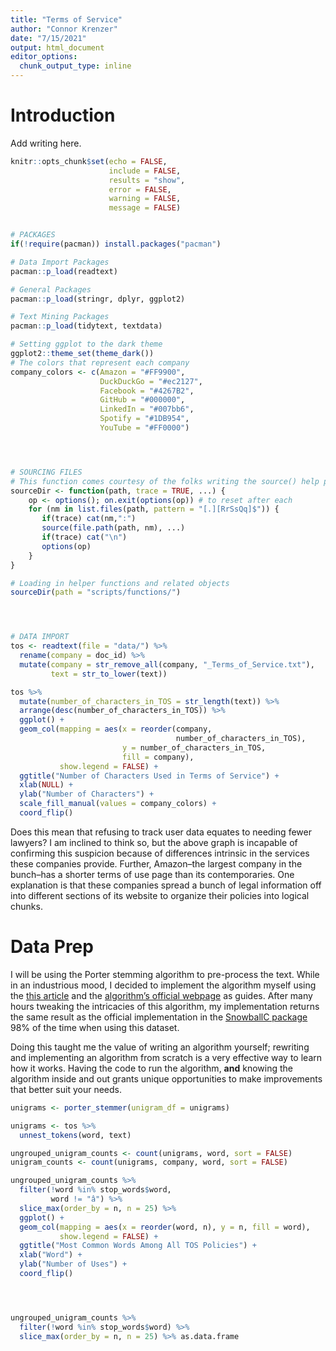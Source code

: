 ```yaml
---
title: "Terms of Service"
author: "Connor Krenzer"
date: "7/15/2021"
output: html_document
editor_options: 
  chunk_output_type: inline
---
```


# Introduction

Add writing here.

```r

knitr::opts_chunk$set(echo = FALSE,
                      include = FALSE,
                      results = "show",
                      error = FALSE,
                      warning = FALSE,
                      message = FALSE)


# PACKAGES
if(!require(pacman)) install.packages("pacman")

# Data Import Packages
pacman::p_load(readtext)

# General Packages
pacman::p_load(stringr, dplyr, ggplot2)

# Text Mining Packages
pacman::p_load(tidytext, textdata)

# Setting ggplot to the dark theme
ggplot2::theme_set(theme_dark())
# The colors that represent each company
company_colors <- c(Amazon = "#FF9900",
                    DuckDuckGo = "#ec2127",
                    Facebook = "#4267B2",
                    GitHub = "#000000",
                    LinkedIn = "#007bb6",
                    Spotify = "#1DB954",
                    YouTube = "#FF0000")




# SOURCING FILES
# This function comes courtesy of the folks writing the source() help page
sourceDir <- function(path, trace = TRUE, ...) {
    op <- options(); on.exit(options(op)) # to reset after each 
    for (nm in list.files(path, pattern = "[.][RrSsQq]$")) {
       if(trace) cat(nm,":")
       source(file.path(path, nm), ...)
       if(trace) cat("\n")
       options(op)
    }
}

# Loading in helper functions and related objects
sourceDir(path = "scripts/functions/")




# DATA IMPORT
tos <- readtext(file = "data/") %>% 
  rename(company = doc_id) %>% 
  mutate(company = str_remove_all(company, "_Terms_of_Service.txt"),
         text = str_to_lower(text))


```



```r

tos %>% 
  mutate(number_of_characters_in_TOS = str_length(text)) %>% 
  arrange(desc(number_of_characters_in_TOS)) %>% 
  ggplot() +
  geom_col(mapping = aes(x = reorder(company,
                                     number_of_characters_in_TOS),
                         y = number_of_characters_in_TOS,
                         fill = company),
           show.legend = FALSE) +
  ggtitle("Number of Characters Used in Terms of Service") +
  xlab(NULL) +
  ylab("Number of Characters") +
  scale_fill_manual(values = company_colors) +
  coord_flip()

```


Does this mean that refusing to track user data equates to needing fewer lawyers? I am inclined to think so, but the above graph is incapable of confirming this suspicion because of differences intrinsic in the services these companies provide. Further, Amazon--the largest company in the bunch--has a shorter terms of use page than its contemporaries. One explanation is that these companies spread a bunch of legal information off into different sections of its website to organize their policies into logical chunks.


# Data Prep

I will be using the Porter stemming algorithm to pre-process the text. While in an industrious mood, I decided to implement the algorithm myself using the [this article](https://vijinimallawaarachchi.com/2017/05/09/porter-stemming-algorithm/) and the [algorithm's official webpage](https://tartarus.org/martin/PorterStemmer/index.html) as guides. After many hours tweaking the intricacies of this algorithm, my implementation returns the same result as the official implementation in the [SnowballC package](https://CRAN.R-project.org/package=SnowballC) 98% of the time when using this dataset.

Doing this taught me the value of writing an algorithm yourself; rewriting and implementing an algorithm from scratch is a very effective way to learn how it works. Having the code to run the algorithm, **and** knowing the algorithm inside and out grants unique opportunities to make improvements that better suit your needs.


```r

unigrams <- porter_stemmer(unigram_df = unigrams)

```





```r

unigrams <- tos %>% 
  unnest_tokens(word, text)

ungrouped_unigram_counts <- count(unigrams, word, sort = FALSE)
unigram_counts <- count(unigrams, company, word, sort = FALSE)

```








```r

ungrouped_unigram_counts %>%  
  filter(!word %in% stop_words$word,
         word != "â") %>% 
  slice_max(order_by = n, n = 25) %>% 
  ggplot() +
  geom_col(mapping = aes(x = reorder(word, n), y = n, fill = word),
           show.legend = FALSE) +
  ggtitle("Most Common Words Among All TOS Policies") +
  xlab("Word") +
  ylab("Number of Uses") +
  coord_flip()




ungrouped_unigram_counts %>%  
  filter(!word %in% stop_words$word) %>% 
  slice_max(order_by = n, n = 25) %>% as.data.frame

```


